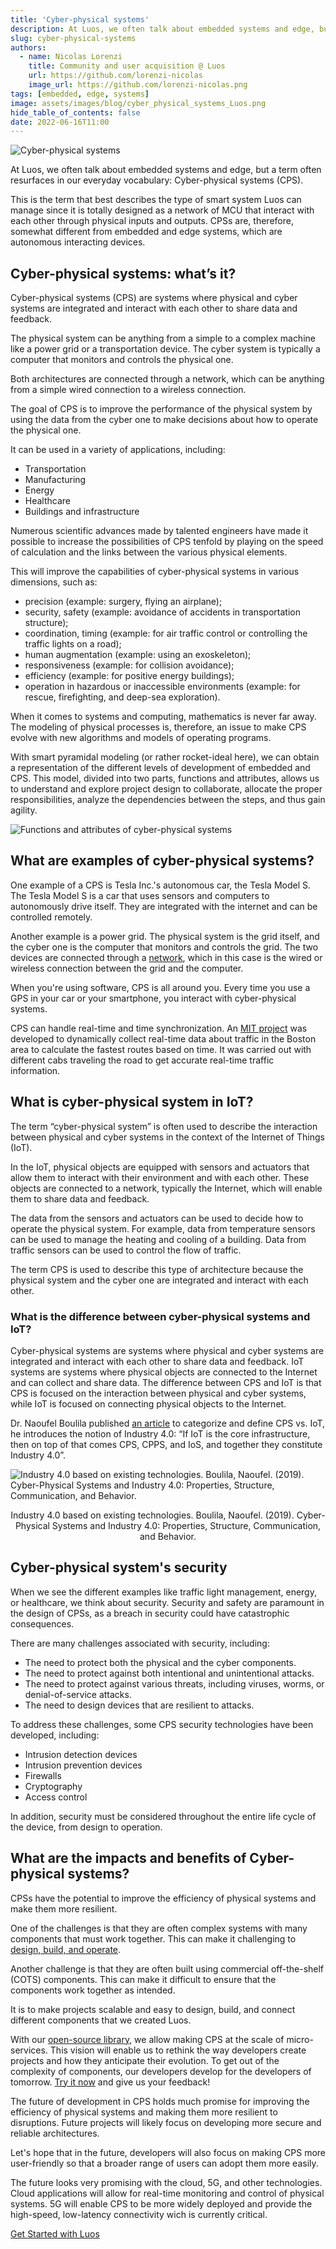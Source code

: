 ```yaml
---
title: 'Cyber-physical systems'
description: At Luos, we often talk about embedded systems and edge, but a term often resurfaces in our everyday vocabulary, Cyber-physical systems (CPS).
slug: cyber-physical-systems
authors:
  - name: Nicolas Lorenzi
    title: Community and user acquisition @ Luos
    url: https://github.com/lorenzi-nicolas
    image_url: https://github.com/lorenzi-nicolas.png
tags: [embedded, edge, systems]
image: assets/images/blog/cyber_physical_systems_Luos.png
hide_table_of_contents: false
date: 2022-06-16T11:00
---
```


![Cyber-physical systems](assets/images/blog/cyber_physical_systems_Luos.png)

At Luos, we often talk about embedded systems and edge, but a term often resurfaces in our everyday vocabulary: Cyber-physical systems (CPS).

This is the term that best describes the type of smart system Luos can manage since it is totally designed as a network of MCU that interact with each other through physical inputs and outputs. CPSs are, therefore, somewhat different from embedded and edge systems, which are autonomous interacting devices.

<!--truncate-->

<h2> Cyber-physical systems: what’s it? </h2>

Cyber-physical systems (CPS) are systems where physical and cyber systems are integrated and interact with each other to share data and feedback.

The physical system can be anything from a simple to a complex machine like a power grid or a transportation device. The cyber system is typically a computer that monitors and controls the physical one.

Both architectures are connected through a network, which can be anything from a simple wired connection to a wireless connection.

The goal of CPS is to improve the performance of the physical system by using the data from the cyber one to make decisions about how to operate the physical one.

It can be used in a variety of applications, including:

- Transportation
- Manufacturing
- Energy
- Healthcare
- Buildings and infrastructure

Numerous scientific advances made by talented engineers have made it possible to increase the possibilities of CPS tenfold by playing on the speed of calculation and the links between the various physical elements.

This will improve the capabilities of cyber-physical systems in various dimensions, such as:

- precision (example: surgery, flying an airplane);
- security, safety (example: avoidance of accidents in transportation structure);
- coordination, timing (example: for air traffic control or controlling the traffic lights on a road);
- human augmentation (example: using an exoskeleton);
- responsiveness (example: for collision avoidance);
- efficiency (example: for positive energy buildings);
- operation in hazardous or inaccessible environments (example: for rescue, firefighting, and deep-sea exploration).

When it comes to systems and computing, mathematics is never far away. The modeling of physical processes is, therefore, an issue to make CPS evolve with new algorithms and models of operating programs.

With smart pyramidal modeling (or rather rocket-ideal here), we can obtain a representation of the different levels of development of embedded and CPS. This model, divided into two parts, functions and attributes, allows us to understand and explore project design to collaborate, allocate the proper responsibilities, analyze the dependencies between the steps, and thus gain agility.

![Functions and attributes of cyber-physical systems](assets/images/blog/functions_and_attributes_cyber_physical_systems_CPS.svg)

<h2> What are examples of cyber-physical systems? </h2>

One example of a CPS is Tesla Inc.'s autonomous car, the Tesla Model S. The Tesla Model S is a car that uses sensors and computers to autonomously drive itself. They are integrated with the internet and can be controlled remotely.

Another example is a power grid. The physical system is the grid itself, and the cyber one is the computer that monitors and controls the grid. The two devices are connected through a [network](/documentation/luos-technology/node/topology), which in this case is the wired or wireless connection between the grid and the computer.

When you're using software, CPS is all around you. Every time you use a GPS in your car or your smartphone, you interact with cyber-physical systems.

CPS can handle real-time and time synchronization. An <a rel="external nofollow" href="https://news.mit.edu/2010/cars-sensors-0924" target="_blank">MIT project</a> was developed to dynamically collect real-time data about traffic in the Boston area to calculate the fastest routes based on time. It was carried out with different cabs traveling the road to get accurate real-time traffic information.

<h2> What is cyber-physical system in IoT? </h2>

The term “cyber-physical system” is often used to describe the interaction between physical and cyber systems in the context of the Internet of Things (IoT).

In the IoT, physical objects are equipped with sensors and actuators that allow them to interact with their environment and with each other. These objects are connected to a network, typically the Internet, which will enable them to share data and feedback.

The data from the sensors and actuators can be used to decide how to operate the physical system. For example, data from temperature sensors can be used to manage the heating and cooling of a building. Data from traffic sensors can be used to control the flow of traffic.

The term CPS is used to describe this type of architecture because the physical system and the cyber one are integrated and interact with each other.

<h3> What is the difference between cyber-physical systems and IoT? </h3>

Cyber-physical systems are systems where physical and cyber systems are integrated and interact with each other to share data and feedback. IoT systems are systems where physical objects are connected to the Internet and can collect and share data. The difference between CPS and IoT is that CPS is focused on the interaction between physical and cyber systems, while IoT is focused on connecting physical objects to the Internet.

Dr. Naoufel Boulila published <a rel="external nofollow" href="https://www.researchgate.net/publication/332420221_Cyber-Physical_Systems_and_Industry_40_Properties_Structure_Communication_and_Behavior" target="_blank">an article</a> to categorize and define CPS vs. IoT, he introduces the notion of Industry 4.0: “If IoT is the core infrastructure, then on top of that comes CPS, CPPS, and IoS, and together they constitute Industry 4.0”.

![Industry 4.0 based on existing technologies. Boulila, Naoufel. (2019). Cyber-Physical Systems and Industry 4.0: Properties, Structure, Communication, and Behavior.](assets/images/blog/industry_4_0_based_on_existing_technologies_Luos.png)

<figcaption align="center">
  Industry 4.0 based on existing technologies. Boulila, Naoufel. (2019). Cyber-Physical Systems and
  Industry 4.0: Properties, Structure, Communication, and Behavior.
</figcaption>

<h2> Cyber-physical system's security </h2>

When we see the different examples like traffic light management, energy, or healthcare, we think about security. Security and safety are paramount in the design of CPSs, as a breach in security could have catastrophic consequences.

There are many challenges associated with security, including:

- The need to protect both the physical and the cyber components.
- The need to protect against both intentional and unintentional attacks.
- The need to protect against various threats, including viruses, worms, or denial-of-service attacks.
- The need to design devices that are resilient to attacks.

To address these challenges, some CPS security technologies have been developed, including:

- Intrusion detection devices
- Intrusion prevention devices
- Firewalls
- Cryptography
- Access control

In addition, security must be considered throughout the entire life cycle of the device, from design to operation.

<h2> What are the impacts and benefits of Cyber-physical systems? </h2>

CPSs have the potential to improve the efficiency of physical systems and make them more resilient.

One of the challenges is that they are often complex systems with many components that must work together. This can make it challenging to [design, build, and operate](/2021-01-13-unleash-embedded.mdx).

Another challenge is that they are often built using commercial off-the-shelf (COTS) components. This can make it difficult to ensure that the components work together as intended.

It is to make projects scalable and easy to design, build, and connect different components that we created Luos.

With our <a rel="external nofollow" href="https://github.com/Luos-io/luos_engine" target="_blank">open-source library</a>, we allow making CPS at the scale of micro-services. This vision will enable us to rethink the way developers create projects and how they anticipate their evolution. To get out of the complexity of components, our developers develop for the developers of tomorrow. <a rel="external nofollow" href="https://github.com/luos-io" target="_blank">Try it now</a> and give us your feedback!

The future of development in CPS holds much promise for improving the efficiency of physical systems and making them more resilient to disruptions. Future projects will likely focus on developing more secure and reliable architectures.

Let's hope that in the future, developers will also focus on making CPS more user-friendly so that a broader range of users can adopt them more easily.

The future looks very promising with the cloud, 5G, and other technologies. Cloud applications will allow for real-time monitoring and control of physical systems. 5G will enable CPS to be more widely deployed and provide the high-speed, low-latency connectivity wich is currently critical.

[Get Started with Luos](/tutorials/get-started)
